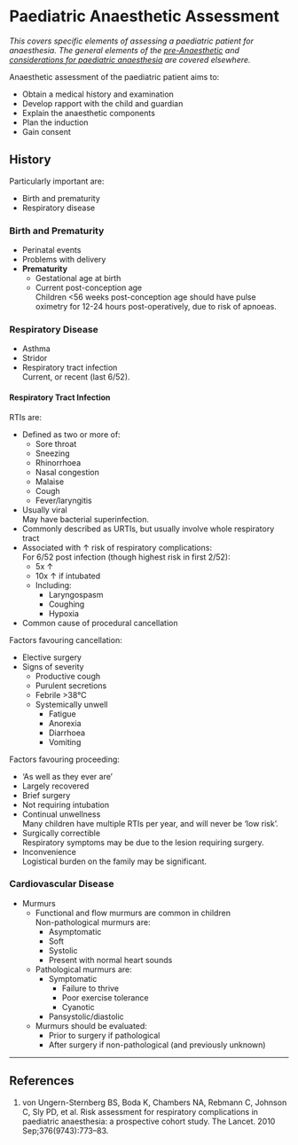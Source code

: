 # Paediatric Anaesthetic Assessment

*This covers specific elements of assessing a paediatric patient for anaesthesia. The general elements of the [pre-Anaesthetic](/assessment/anaesthetic/pre-anaesthetic.md) and [considerations for paediatric anaesthesia](/anaesthesia/paeds/considerations.md) are covered elsewhere.*

Anaesthetic assessment of the paediatric patient aims to:

* Obtain a medical history and examination
* Develop rapport with the child and guardian
* Explain the anaesthetic components
* Plan the induction
* Gain consent

## History

Particularly important are:

* Birth and prematurity
* Respiratory disease

### Birth and Prematurity

* Perinatal events
* Problems with delivery
* **Prematurity**
	* Gestational age at birth
	* Current post-conception age  
	Children <56 weeks post-conception age should have pulse oximetry for 12-24 hours post-operatively, due to risk of apnoeas.

### Respiratory Disease

* Asthma
* Stridor
* Respiratory tract infection  
Current, or recent (last 6/52).


#### Respiratory Tract Infection

RTIs are:

* Defined as two or more of:
	* Sore throat
	* Sneezing
	* Rhinorrhoea
	* Nasal congestion
	* Malaise
	* Cough
	* Fever/laryngitis
* Usually viral  
May have bacterial superinfection.
* Commonly described as URTIs, but usually involve whole respiratory tract
* Associated with ↑ risk of respiratory complications:  
For 6/52 post infection (though highest risk in first 2/52):
	* 5x ↑
	* 10x ↑ if intubated
	* Including:
		* Laryngospasm
		* Coughing
		* Hypoxia
* Common cause of procedural cancellation

Factors favouring cancellation:

* Elective surgery
* Signs of severity
	* Productive cough
	* Purulent secretions
	* Febrile >38°C
	* Systemically unwell
		* Fatigue
		* Anorexia
		* Diarrhoea
		* Vomiting

Factors favouring proceeding:

* 'As well as they ever are'
* Largely recovered
* Brief surgery
* Not requiring intubation
* Continual unwellness  
Many children have multiple RTIs per year, and will never be 'low risk'.
* Surgically correctible  
Respiratory symptoms may be due to the lesion requiring surgery.
* Inconvenience  
Logistical burden on the family may be significant.

### Cardiovascular Disease

* Murmurs
	* Functional and flow murmurs are common in children  
	Non-pathological murmurs are:  
		* Asymptomatic
		* Soft
		* Systolic
		* Present with normal heart sounds
	* Pathological murmurs are:
		* Symptomatic
			* Failure to thrive
			* Poor exercise tolerance
			* Cyanotic
		* Pansystolic/diastolic
	* Murmurs should be evaluated:
		* Prior to surgery if pathological
		* After surgery if non-pathological (and previously unknown)

---

## References

1. von Ungern-Sternberg BS, Boda K, Chambers NA, Rebmann C, Johnson C, Sly PD, et al. Risk assessment for respiratory complications in paediatric anaesthesia: a prospective cohort study. The Lancet. 2010 Sep;376(9743):773–83. 
